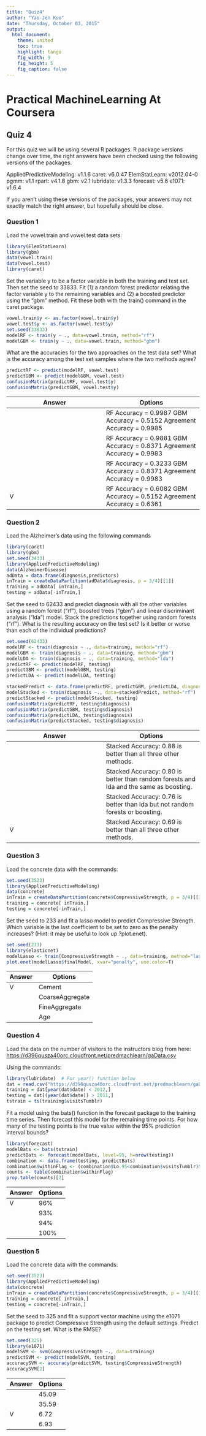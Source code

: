 ```yaml
---
title: "Quiz4"
author: "Yao-Jen Kuo"
date: "Thursday, October 03, 2015"
output:
  html_document:
    theme: united
    toc: true
    highlight: tango
    fig_width: 9
    fig_height: 5
    fig_caption: false
---
```


# Practical MachineLearning At Coursera

## Quiz 4

For this quiz we will be using several R packages. R package versions change over time, the right answers have been checked using the following versions of the packages. 

AppliedPredictiveModeling: v1.1.6 
caret: v6.0.47 
ElemStatLearn: v2012.04-0 
pgmm: v1.1 
rpart: v4.1.8 
gbm: v2.1 
lubridate: v1.3.3 
forecast: v5.6 
e1071: v1.6.4 

If you aren't using these versions of the packages, your answers may not exactly match the right answer, but hopefully should be close.

### Question 1

Load the vowel.train and vowel.test data sets:

```r
library(ElemStatLearn)
library(gbm)
data(vowel.train)
data(vowel.test)
library(caret)
```

Set the variable y to be a factor variable in both the training and test set. Then set the seed to 33833. Fit (1) a random forest predictor relating the factor variable y to the remaining variables and (2) a boosted predictor using the "gbm" method. Fit these both with the train() command in the caret package. 

```r
vowel.train$y <- as.factor(vowel.train$y)
vowel.test$y <- as.factor(vowel.test$y)
set.seed(33833)
modelRF <- train(y ~ ., data=vowel.train, method="rf")
modelGBM <- train(y ~ ., data=vowel.train, method="gbm")
```

What are the accuracies for the two approaches on the test data set? What is the accuracy among the test set samples where the two methods agree? 

```r
predictRF <- predict(modelRF, vowel.test)
predictGBM <- predict(modelGBM, vowel.test)
confusionMatrix(predictRF, vowel.test$y)
confusionMatrix(predictGBM, vowel.test$y)
```

Answer  | Options
------- | -------
| | RF Accuracy = 0.9987 GBM Accuracy = 0.5152 Agreement Accuracy = 0.9985
| | RF Accuracy = 0.9881 GBM Accuracy = 0.8371 Agreement Accuracy = 0.9983
| | RF Accuracy = 0.3233 GBM Accuracy = 0.8371 Agreement Accuracy = 0.9983
V | RF Accuracy = 0.6082 GBM Accuracy = 0.5152 Agreement Accuracy = 0.6361

### Question 2

Load the Alzheimer's data using the following commands

```r
library(caret)
library(gbm)
set.seed(3433)
library(AppliedPredictiveModeling)
data(AlzheimerDisease)
adData = data.frame(diagnosis,predictors)
inTrain = createDataPartition(adData$diagnosis, p = 3/4)[[1]]
training = adData[ inTrain,]
testing = adData[-inTrain,]
```

Set the seed to 62433 and predict diagnosis with all the other variables using a random forest ("rf"), boosted trees ("gbm") and linear discriminant analysis ("lda") model. Stack the predictions together using random forests ("rf"). What is the resulting accuracy on the test set? Is it better or worse than each of the individual predictions?

```r
set.seed(62433)
modelRF <- train(diagnosis ~ ., data=training, method="rf")
modelGBM <- train(diagnosis ~ ., data=training, method="gbm")
modelLDA <- train(diagnosis ~ ., data=training, method="lda")
predictRF <- predict(modelRF, testing)
predictGBM <- predict(modelGBM, testing)
predictLDA <- predict(modelLDA, testing)
```

```r
stackedPredict <- data.frame(predictRF, predictGBM, predictLDA, diagnosis=testing$diagnosis)
modelStacked <- train(diagnosis ~., data=stackedPredict, method="rf")
predictStacked <- predict(modelStacked, testing)
confusionMatrix(predictRF, testing$diagnosis)
confusionMatrix(predictGBM, testing$diagnosis)
confusionMatrix(predictLDA, testing$diagnosis)
confusionMatrix(predictStacked, testing$diagnosis)
```

Answer  | Options
------- | -------
|  | Stacked Accuracy: 0.88 is better than all three other methods. 
|  | Stacked Accuracy: 0.80 is better than random forests and lda and the same as boosting.
|  | Stacked Accuracy: 0.76 is better than lda but not random forests or boosting.
V  | Stacked Accuracy: 0.69 is better than all three other methods.

### Question 3

Load the concrete data with the commands:

```r
set.seed(3523)
library(AppliedPredictiveModeling)
data(concrete)
inTrain = createDataPartition(concrete$CompressiveStrength, p = 3/4)[[1]]
training = concrete[ inTrain,]
testing = concrete[-inTrain,]
```

Set the seed to 233 and fit a lasso model to predict Compressive Strength. Which variable is the last coefficient to be set to zero as the penalty increases? (Hint: it may be useful to look up ?plot.enet).

```r
set.seed(233)
library(elasticnet)
modelLasso <- train(CompressiveStrength ~ ., data=training, method="lasso")
plot.enet(modelLasso$finalModel, xvar="penalty", use.color=T)
```

Answer  | Options
------- | -------
V | Cement
| | CoarseAggregate
| | FineAggregate
| | Age

### Question 4

Load the data on the number of visitors to the instructors blog from here: 
<https://d396qusza40orc.cloudfront.net/predmachlearn/gaData.csv>

Using the commands:

```r
library(lubridate)  # For year() function below
dat = read.csv("https://d396qusza40orc.cloudfront.net/predmachlearn/gaData.csv")
training = dat[year(dat$date) < 2012,]
testing = dat[(year(dat$date)) > 2011,]
tstrain = ts(training$visitsTumblr)
```

Fit a model using the bats() function in the forecast package to the training time series. Then forecast this model for the remaining time points. For how many of the testing points is the true value within the 95% prediction interval bounds?

```r
library(forecast)
modelBats <- bats(tstrain)
predictBats <- forecast(modelBats, level=95, h=nrow(testing))
combination <- data.frame(testing, predictBats)
combination$withinFlag <- (combination$Lo.95<combination$visitsTumblr)&(combination$visitsTumblr<combination$Hi.95)
counts <- table(combination$withinFlag)
prop.table(counts)[2]
```

Answer  | Options
------- | -------
V | 96%
| | 93%
| | 94%
| | 100%

### Question 5

Load the concrete data with the commands:

```r
set.seed(3523)
library(AppliedPredictiveModeling)
data(concrete)
inTrain = createDataPartition(concrete$CompressiveStrength, p = 3/4)[[1]]
training = concrete[ inTrain,]
testing = concrete[-inTrain,]
```

Set the seed to 325 and fit a support vector machine using the e1071 package to predict Compressive Strength using the default settings. Predict on the testing set. What is the RMSE?

```r
set.seed(325)
library(e1071)
modelSVM <- svm(CompressiveStrength ~., data=training)
predictSVM <- predict(modelSVM, testing)
accuracySVM <- accuracy(predictSVM, testing$CompressiveStrength)
accuracySVM[2]
```

Answer  | Options
------- | -------
| | 45.09
| | 35.59
V | 6.72
| | 6.93